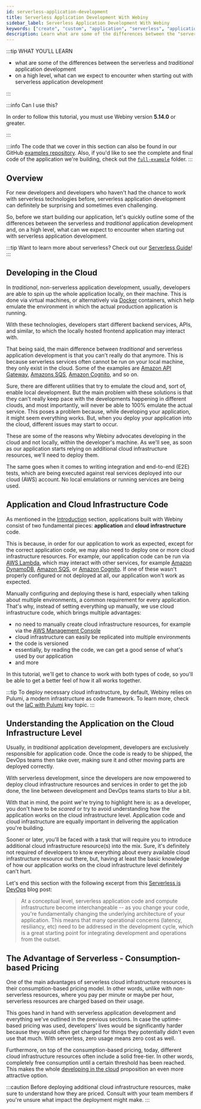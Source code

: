 ```yaml
---
id: serverless-application-development
title: Serverless Application Development With Webiny
sidebar_label: Serverless Application Development With Webiny
keywords: ["create", "custom", "application", "serverless", "application", "development"]
description: Learn what are some of the differences between the "serverless" and "traditional" application development and, on a high level, what can we expect to encounter when starting out with serverless application development.
---
```



:::tip WHAT YOU’LL LEARN

- what are some of the differences between the serverless and _traditional_ application development
- on a high level, what can we expect to encounter when starting out with serverless application development

:::

:::info Can I use this?

In order to follow this tutorial, you must use Webiny version **5.14.0** or greater.

:::

:::info
The code that we cover in this section can also be found in our GitHub [examples repository](https://github.com/webiny/webiny-examples/tree/master/create-custom-application/02-getting-started). Also, if you'd like to see the complete and final code of the application we're building, check out the [`full-example`](https://github.com/webiny/webiny-examples/tree/master/create-custom-application/full-example) folder.
:::

## Overview

For new developers and developers who haven't had the chance to work with serverless technologies before, serverless application development can definitely be surprising and sometimes even challenging.

So, before we start building our application, let's quickly outline some of the differences between the serverless and _traditional_ application development and, on a high level, what can we expect to encounter when starting out with serverless application development.

:::tip
Want to learn more about serverless? Check out our [Serverless Guide](https://www.webiny.com/serverless-knowledge-base/serverless)!
:::

## Developing in the Cloud

In _traditional_, non-serverless application development, usually, developers are able to spin up the whole application locally, on their machine. This is done via virtual machines, or alternatively via [Docker](https://www.docker.com/) containers, which help emulate the environment in which the actual production application is running.

With these technologies, developers start different backend services, APIs, and similar, to which the locally hosted frontend application may interact with.

That being said, the main difference between _traditional_ and serverless application development is that you can't really do that anymore. This is because serverless services often cannot be run on your local machine, they only exist in the cloud. Some of the examples are [Amazon API Gateway](https://aws.amazon.com/api-gateway/), [Amazons SQS](https://aws.amazon.com/sqs/), [Amazon Cognito](https://aws.amazon.com/cognito/), and so on.

Sure, there are different utilities that try to emulate the cloud and, sort of, enable local development. But the main problem with these solutions is that they can't really keep pace with the developments happening in different clouds, and most importantly, will never be able to 100% emulate the actual service. This poses a problem because, while developing your application, it might seem everything works. But, when you deploy your application into the cloud, different issues may start to occur.

These are some of the reasons why Webiny advocates developing in the cloud and not locally, within the developer's machine. As we'll see, as soon as our application starts relying on additional cloud infrastructure resources, we'll need to deploy them.

The same goes when it comes to writing integration and end-to-end (E2E) tests, which are being executed against real services deployed into our cloud (AWS) account. No local emulations or running services are being used.

## Application and Cloud Infrastructure Code

As mentioned in the [Introduction](/docs/tutorials/create-custom-application/introduction) section, applications built with Webiny consist of two fundamental pieces: **application** and **cloud infrastructure** code.

This is because, in order for our application to work as expected, except for the correct application code, we may also need to deploy one or more cloud infrastructure resources. For example, our application code can be run via [AWS Lambda](https://aws.amazon.com/lambda/), which may interact with other services, for example [Amazon DynamoDB](https://aws.amazon.com/dynamodb/), [Amazon SQS](https://aws.amazon.com/sqs/), or [Amazon Cognito](https://aws.amazon.com/cognito/). If one of these wasn't properly configured or not deployed at all, our application won't work as expected.

Manually configuring and deploying these is hard, especially when talking about multiple environments, a common requirement for every application. That's why, instead of setting everything up manually, we use cloud infrastructure code, which brings multiple advantages:

- no need to manually create cloud infrastructure resources, for example via the [AWS Management Console](https://aws.amazon.com/console/)
- cloud infrastructure can easily be replicated into multiple environments
- the code is versioned
- essentially, by reading the code, we can get a good sense of what's used by our application
- and more

In this tutorial, we'll get to chance to work with both types of code, so you'll be able to get a better feel of how it all works together.

:::tip
To deploy necessary cloud infrastructure, by default, Webiny relies on Pulumi, a modern infrastructure as code framework. To learn more, check out the [IaC with Pulumi](/docs/key-topics/deployment/iac-with-pulumi) key topic.
:::

## Understanding the Application on the Cloud Infrastructure Level

Usually, in _traditional_ application development, developers are exclusively responsible for application code. Once the code is ready to be shipped, the DevOps teams then take over, making sure it and other moving parts are deployed correctly.

With serverless development, since the developers are now empowered to deploy cloud infrastructure resources and services in order to get the job done, the line between development and DevOps teams starts to blur a bit.

With that in mind, the point we're trying to highlight here is: as a developer, you don't have to be _scared_ or try to avoid understanding how the application works on the cloud infrastructure level. Application code and cloud infrastructure are equally important in delivering the application you're building.

Sooner or later, you'll be faced with a task that will require you to introduce additional cloud infrastructure resource(s) into the mix. Sure, it's definitely not required of developers to know everything about every available cloud infrastructure resource out there, but, having at least the basic knowledge of how our application works on the cloud infrastructure level definitely can't hurt.

Let's end this section with the following excerpt from this [Serverless is DevOps](https://www.stackery.io/blog/erverless-is-devops/) blog post:

> At a conceptual level, serverless application code and compute infrastructure become interchangeable -- as you change your code, you're fundamentally changing the underlying architecture of your application. This means that many operational concerns (latency, resiliancy, etc) need to be addressed in the development cycle, which is a great starting point for integrating development and operations from the outset.

## The Advantage of Serverless - Consumption-based Pricing

One of the main advantages of serverless cloud infrastructure resources is their consumption-based pricing model. In other words, unlike with non-serverless resources, where you pay per minute or maybe per hour, serverless resources are charged based on their usage.

This goes hand in hand with serverless application development and everything we've outlined in the previous sections. In case the uptime-based pricing was used, developers' lives would be significantly harder because they would often get charged for things they potentially didn't even use that much. With serverless, zero usage means zero cost as well.

Furthermore, on top of the consumption-based pricing, today, different cloud infrastructure resources often include a solid free-tier. In other words, completely free consumption until a certain threshold has been reached. This makes the whole [developing in the cloud](/docs/tutorials/create-custom-application/serverless-application-development#developing-in-the-cloud) proposition an even more attractive option.

:::caution
Before deploying additional cloud infrastructure resources, make sure to understand how they are priced. Consult with your team members if you're unsure what impact the deployment might make.
:::
